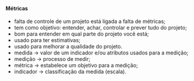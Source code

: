 






#### Métricas

-   falta de controle de um projeto está ligada a falta de métricas;
-   tem como objetivo: entender, achar, controlar e prever tudo do
    projeto;
-   bom para entender em qual parte do projeto você está;
-   usado para ter estimativas;
-   usado para melhorar a qualidade do projeto.
-   medida → valor de um indicador e/ou atributos usados para a medição;
-   medição → processo de medir;
-   métrica → estabelece um objetivo para a medição;
-   indicador → classificação da medida (escala).


